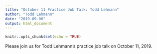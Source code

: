 ```yaml
---
title: "October 11 Practice Job Talk: Todd Lehmann"
author: "Todd Lehmann"
date: "2019-09-06"
output: html_document
---
```


```r
knitr::opts_chunk$set(echo = TRUE)
```

Please join us for Todd Lehmann’s practice job talk on October 11, 2019.